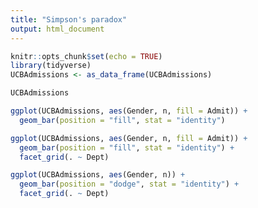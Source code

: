 ```yaml
---
title: "Simpson's paradox"
output: html_document
---
```


```r
knitr::opts_chunk$set(echo = TRUE)
library(tidyverse)
UCBAdmissions <- as_data_frame(UCBAdmissions)
```

```r
UCBAdmissions
```


```r
ggplot(UCBAdmissions, aes(Gender, n, fill = Admit)) +
  geom_bar(position = "fill", stat = "identity")
```

```r
ggplot(UCBAdmissions, aes(Gender, n, fill = Admit)) +
  geom_bar(position = "fill", stat = "identity") +
  facet_grid(. ~ Dept)
```

```r
ggplot(UCBAdmissions, aes(Gender, n)) +
  geom_bar(position = "dodge", stat = "identity") +
  facet_grid(. ~ Dept)
```

